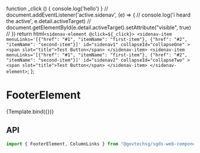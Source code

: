


<Meta title="Components/SideNav" component={SideNavElement} />

   function  _click () {
        console.log('hello')
    }
// document.addEventListener('active.sidenav', (e) => {
//         console.log('i heard the active', e.detail.activeTarget)
//     document.getElementById(e.detail.activeTarget).setAttribute("visible", true)
// })
  return html`
    <sidenav-element @click=${_click}>
      <sidenav-item
        menuLinks='[{"href": "#1", "itemName": "first-item"},
                {"href": "#2", "itemName": "second-item"}]'
        id="sidenav1"
        collapseId="collapseOne"
      >
        <span slot="title">Test Button</span>
      </sidenav-item>
      <sidenav-item
        menuLinks='[{"href": "#1", "itemName": "first-item"},
                {"href": "#2", "itemName": "second-item"}]'
        id="sidenav2"
        collapseId="collapseTwo"
      >
        <span slot="title">Test Button</span>
      </sidenav-item>
    </sidenav-element>
  `;
};

# FooterElement

<Canvas>
  <Story name="Basic">{Template.bind({})}</Story>
</Canvas>

## API

```jsx
import { FooterElement, ColumnLinks } from "@govtechsg/sgds-web-component";
```

<ArgsTable story="Basic" />
